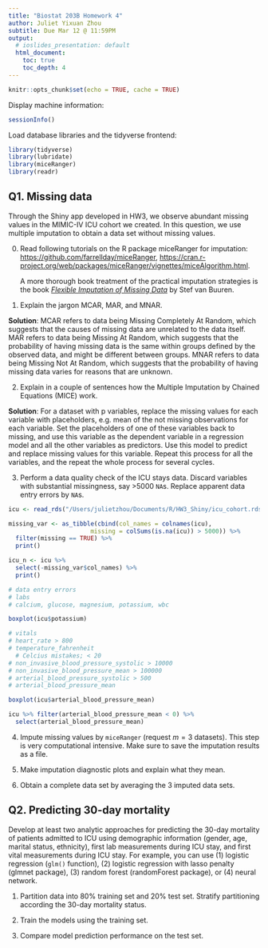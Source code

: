 ```yaml
---
title: "Biostat 203B Homework 4"
author: Juliet Yixuan Zhou
subtitle: Due Mar 12 @ 11:59PM
output:
  # ioslides_presentation: default
  html_document:
    toc: true
    toc_depth: 4
---
```


```r
knitr::opts_chunk$set(echo = TRUE, cache = TRUE)
```
                      
Display machine information:
```r
sessionInfo()
```
Load database libraries and the tidyverse frontend:
```r
library(tidyverse)
library(lubridate)
library(miceRanger)
library(readr)
```

## Q1. Missing data

Through the Shiny app developed in HW3, we observe abundant missing values in the MIMIC-IV ICU cohort we created. In this question, we use multiple imputation to obtain a data set without missing values.

0. Read following tutorials on the R package miceRanger for imputation: <https://github.com/farrellday/miceRanger>, <https://cran.r-project.org/web/packages/miceRanger/vignettes/miceAlgorithm.html>.

    A more thorough book treatment of the practical imputation strategies is the book [*_Flexible Imputation of Missing Data_*](https://stefvanbuuren.name/fimd/) by Stef van Buuren. 

1. Explain the jargon MCAR, MAR, and MNAR.

**Solution**: MCAR refers to data being Missing Completely At Random, which suggests that the causes of missing data are unrelated to the data itself. MAR refers to data being Missing At Random, which suggests that the probability of having missing data is the same within groups defined by the observed data, and might be different between groups. MNAR refers to data being Missing Not At Random, which suggests that the probability of having missing data varies for reasons that are unknown. 

2. Explain in a couple of sentences how the Multiple Imputation by Chained Equations (MICE) work.

**Solution**: For a dataset with p variables, replace the missing values for each variable with placeholders, e.g. mean of the not missing observations for each variable. Set the placeholders of one of these variables back to missing, and use this variable as the dependent variable in a regression model and all the other variables as predictors. Use this model to predict and replace missing values for this variable. Repeat this process for all the variables, and the repeat the whole process for several cycles. 

3. Perform a data quality check of the ICU stays data. Discard variables with substantial missingness, say >5000 `NA`s. Replace apparent data entry errors by `NA`s.

```r
icu <- read_rds("/Users/julietzhou/Documents/R/HW3_Shiny/icu_cohort.rds")

missing_var <- as_tibble(cbind(col_names = colnames(icu), 
                       missing = colSums(is.na(icu)) > 5000)) %>% 
  filter(missing == TRUE) %>% 
  print()

icu_n <- icu %>% 
  select(-missing_var$col_names) %>% 
  print()
```

```r

# data entry errors
# labs
# calcium, glucose, magnesium, potassium, wbc

boxplot(icu$potassium)

# vitals 
# heart_rate > 800
# temperature_fahrenheit
  # Celcius mistakes; < 20 
# non_invasive_blood_pressure_systolic > 10000
# non_invasive_blood_pressure_mean > 100000
# arterial_blood_pressure_systolic > 500
# arterial_blood_pressure_mean

boxplot(icu$arterial_blood_pressure_mean)

icu %>% filter(arterial_blood_pressure_mean < 0) %>% 
  select(arterial_blood_pressure_mean)


```


4. Impute missing values by `miceRanger` (request $m=3$ datasets). This step is very computational intensive. Make sure to save the imputation results as a file.

5. Make imputation diagnostic plots and explain what they mean.

6. Obtain a complete data set by averaging the 3 imputed data sets.

## Q2. Predicting 30-day mortality

Develop at least two analytic approaches for predicting the 30-day mortality of patients admitted to ICU using demographic information (gender, age, marital status, ethnicity), first lab measurements during ICU stay, and first vital measurements during ICU stay. For example, you can use (1) logistic regression (`glm()` function), (2) logistic regression with lasso penalty (glmnet package), (3) random forest (randomForest package), or (4) neural network.

1. Partition data into 80% training set and 20% test set. Stratify partitioning according the 30-day mortality status.

2. Train the models using the training set.

3. Compare model prediction performance on the test set.
